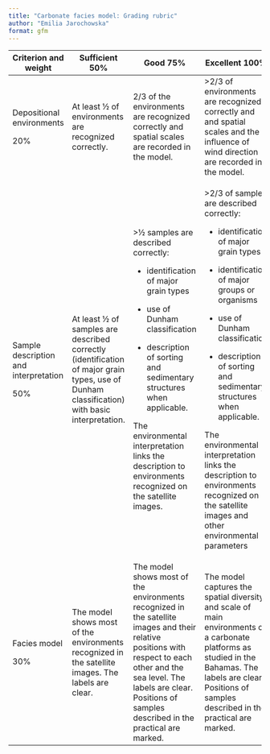 ```yaml
---
title: "Carbonate facies model: Grading rubric"
author: "Emilia Jarochowska"
format: gfm
---
```


+---------------------------------------+----------------------------------------------------------------------------------------------------------------------------------------------+------------------------------------------------------------------------------------------------------------------------------------------------------------------------------------------------------------------------------------------+---------------------------------------------------------------------------------------------------------------------------------------------------------------------------------------------------------------+
| Criterion and weight                  | Sufficient 50%                                                                                                                               | Good 75%                                                                                                                                                                                                                                 | Excellent 100%                                                                                                                                                                                                |
+=======================================+==============================================================================================================================================+==========================================================================================================================================================================================================================================+===============================================================================================================================================================================================================+
| Depositional environments             | At least ½ of environments are recognized correctly.                                                                                         | 2/3 of the environments are recognized correctly and spatial scales are recorded in the model.                                                                                                                                           | \>2/3 of environments are recognized correctly and and spatial scales and the influence of wind direction are recorded in the model.                                                                          |
|                                       |                                                                                                                                              |                                                                                                                                                                                                                                          |                                                                                                                                                                                                               |
| 20%                                   |                                                                                                                                              |                                                                                                                                                                                                                                          |                                                                                                                                                                                                               |
+---------------------------------------+----------------------------------------------------------------------------------------------------------------------------------------------+------------------------------------------------------------------------------------------------------------------------------------------------------------------------------------------------------------------------------------------+---------------------------------------------------------------------------------------------------------------------------------------------------------------------------------------------------------------+
| Sample description and interpretation | At least ½ of samples are described correctly (identification of major grain types, use of Dunham classification) with basic interpretation. | \>½ samples are described correctly:                                                                                                                                                                                                     | \>2/3 of samples are described correctly:                                                                                                                                                                     |
|                                       |                                                                                                                                              |                                                                                                                                                                                                                                          |                                                                                                                                                                                                               |
| 50%                                   |                                                                                                                                              | -   identification of major grain types                                                                                                                                                                                                  | -   identification of major grain types                                                                                                                                                                       |
|                                       |                                                                                                                                              |                                                                                                                                                                                                                                          |                                                                                                                                                                                                               |
|                                       |                                                                                                                                              | -   use of Dunham classification                                                                                                                                                                                                         | -   identification of major groups or organisms                                                                                                                                                               |
|                                       |                                                                                                                                              |                                                                                                                                                                                                                                          |                                                                                                                                                                                                               |
|                                       |                                                                                                                                              | -   description of sorting and sedimentary structures when applicable.                                                                                                                                                                   | -   use of Dunham classification                                                                                                                                                                              |
|                                       |                                                                                                                                              |                                                                                                                                                                                                                                          |                                                                                                                                                                                                               |
|                                       |                                                                                                                                              | The environmental interpretation links the description to environments recognized on the satellite images.                                                                                                                               | -   description of sorting and sedimentary structures when applicable.                                                                                                                                        |
|                                       |                                                                                                                                              |                                                                                                                                                                                                                                          |                                                                                                                                                                                                               |
|                                       |                                                                                                                                              |                                                                                                                                                                                                                                          | The environmental interpretation links the description to environments recognized on the satellite images and other environmental parameters                                                                  |
+---------------------------------------+----------------------------------------------------------------------------------------------------------------------------------------------+------------------------------------------------------------------------------------------------------------------------------------------------------------------------------------------------------------------------------------------+---------------------------------------------------------------------------------------------------------------------------------------------------------------------------------------------------------------+
| Facies model                          | The model shows most of the environments recognized in the satellite images. The labels are clear.                                           | The model shows most of the environments recognized in the satellite images and their relative positions with respect to each other and the sea level. The labels are clear. Positions of samples described in the practical are marked. | The model captures the spatial diversity and scale of main environments of a carbonate platforms as studied in the Bahamas. The labels are clear. Positions of samples described in the practical are marked. |
|                                       |                                                                                                                                              |                                                                                                                                                                                                                                          |                                                                                                                                                                                                               |
| 30%                                   |                                                                                                                                              |                                                                                                                                                                                                                                          |                                                                                                                                                                                                               |
+---------------------------------------+----------------------------------------------------------------------------------------------------------------------------------------------+------------------------------------------------------------------------------------------------------------------------------------------------------------------------------------------------------------------------------------------+---------------------------------------------------------------------------------------------------------------------------------------------------------------------------------------------------------------+
